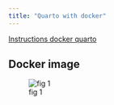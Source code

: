 ```yaml
---
title: "Quarto with docker"
---
```



[Instructions docker quarto](https://www.r-bloggers.com/2022/07/how-to-set-up-quarto-with-docker-part-1-static-content/){.external} 


:::{.callout-note  collapse="false" }

## Docker image

![fig 1](images/dockerimagequarto.PNG)
:::